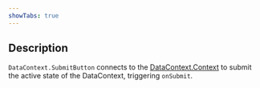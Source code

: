 ```yaml
---
showTabs: true
---
```


## Description

`DataContext.SubmitButton` connects to the [DataContext.Context](/uilib/extensions/forms/create-component/DataContext/Context/) to submit the active state of the DataContext, triggering `onSubmit`.
